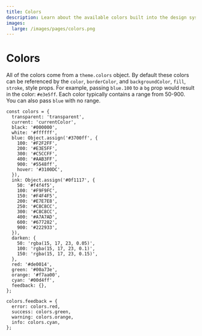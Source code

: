 ```yaml
---
title: Colors
description: Learn about the available colors built into the design system and how to enable light/dark modes
images:
  large: /images/pages/colors.png
---
```


# Colors

All of the colors come from a `theme.colors` object. By default these
colors can be referenced by the `color`, `borderColor`, and `backgroundColor`,
`fill`, `stroke`, style props. For example, passing `blue.100` to a `bg`
prop would result in the color: `#e3e5ff`. Each color typically contains a range from 50-900.
You can also pass `blue` with no range.

```tsx
const colors = {
  transparent: 'transparent',
  current: 'currentColor',
  black: '#000000',
  white: '#ffffff',
  blue: Object.assign('#3700ff', {
    100: '#F2F2FF',
    200: '#E3E5FF',
    300: '#C5CCFF',
    400: '#AAB3FF',
    900: '#5548ff',
    hover: '#3100DC',
  }),
  ink: Object.assign('#0f1117', {
    50: '#f4f4f5',
    100: '#F9F9FC',
    150: '#F4F4F5',
    200: '#E7E7E8',
    250: '#C8C8CC',
    300: '#C8C8CC',
    400: '#A7A7AD',
    600: '#677282',
    900: '#222933',
  }),
  darken: {
    50: 'rgba(15, 17, 23, 0.05)',
    100: 'rgba(15, 17, 23, 0.1)',
    150: 'rgba(15, 17, 23, 0.15)',
  },
  red: '#de0014',
  green: '#00a73e',
  orange: '#f7aa00',
  cyan: '#00d4ff',
  feedback: {},
};

colors.feedback = {
  error: colors.red,
  success: colors.green,
  warning: colors.orange,
  info: colors.cyan,
};
```

<!-- <Colors /> -->
